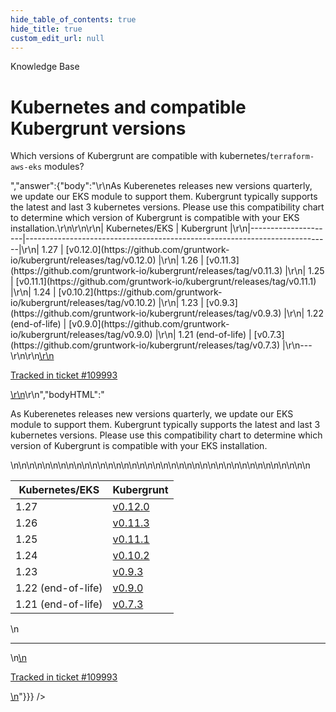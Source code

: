 ```yaml
---
hide_table_of_contents: true
hide_title: true
custom_edit_url: null
---
```



<head>
  <link rel="canonical" href="https://github.com/gruntwork-io/knowledge-base/discussions/684" />
</head>

<CenterLayout>
<span className="searchCategory">Knowledge Base</span>
<h1>Kubernetes and compatible Kubergrunt versions</h1>
<GitHub discussion={{"id":"D_kwDOF8slf84AS98P","number":684,"author":{"login":"pras111gw"},"title":"Kubernetes and compatible Kubergrunt versions","body":"Which versions of Kubergrunt are compatible with kubernetes/`terraform-aws-eks` modules?","bodyHTML":"<p dir=\"auto\">Which versions of Kubergrunt are compatible with kubernetes/<code class=\"notranslate\">terraform-aws-eks</code> modules?</p>","answer":{"body":"\r\nAs Kuberenetes releases new versions quarterly, we update our EKS module to support them. Kubergrunt typically supports the latest and last 3 kubernetes versions. Please use this compatibility chart to determine which version of Kubergrunt is compatible with your EKS installation.\r\n\r\n\r\n| Kubernetes/EKS      | Kubergrunt                                                                 |\r\n|---------------------|----------------------------------------------------------------------------|\r\n| 1.27                | [v0.12.0](https://github.com/gruntwork-io/kubergrunt/releases/tag/v0.12.0) |\r\n| 1.26                | [v0.11.3](https://github.com/gruntwork-io/kubergrunt/releases/tag/v0.11.3) |\r\n| 1.25                | [v0.11.1](https://github.com/gruntwork-io/kubergrunt/releases/tag/v0.11.1) |\r\n| 1.24                | [v0.10.2](https://github.com/gruntwork-io/kubergrunt/releases/tag/v0.10.2) |\r\n| 1.23                | [v0.9.3](https://github.com/gruntwork-io/kubergrunt/releases/tag/v0.9.3)   |\r\n| 1.22 (end-of-life)  | [v0.9.0](https://github.com/gruntwork-io/kubergrunt/releases/tag/v0.9.0)   |\r\n| 1.21 (end-of-life)   | [v0.7.3](https://github.com/gruntwork-io/kubergrunt/releases/tag/v0.7.3)   |\r\n---\r\n\r\n<ins datetime=\"2023-03-16T23:07:34Z\">\r\n  <p><a href=\"https://support.gruntwork.io/hc/requests/109993\">Tracked in ticket #109993</a></p>\r\n</ins>\r\n","bodyHTML":"<p dir=\"auto\">As Kuberenetes releases new versions quarterly, we update our EKS module to support them. Kubergrunt typically supports the latest and last 3 kubernetes versions. Please use this compatibility chart to determine which version of Kubergrunt is compatible with your EKS installation.</p>\n<markdown-accessiblity-table><table role=\"table\">\n<thead>\n<tr>\n<th>Kubernetes/EKS</th>\n<th>Kubergrunt</th>\n</tr>\n</thead>\n<tbody>\n<tr>\n<td>1.27</td>\n<td><a href=\"https://github.com/gruntwork-io/kubergrunt/releases/tag/v0.12.0\">v0.12.0</a></td>\n</tr>\n<tr>\n<td>1.26</td>\n<td><a href=\"https://github.com/gruntwork-io/kubergrunt/releases/tag/v0.11.3\">v0.11.3</a></td>\n</tr>\n<tr>\n<td>1.25</td>\n<td><a href=\"https://github.com/gruntwork-io/kubergrunt/releases/tag/v0.11.1\">v0.11.1</a></td>\n</tr>\n<tr>\n<td>1.24</td>\n<td><a href=\"https://github.com/gruntwork-io/kubergrunt/releases/tag/v0.10.2\">v0.10.2</a></td>\n</tr>\n<tr>\n<td>1.23</td>\n<td><a href=\"https://github.com/gruntwork-io/kubergrunt/releases/tag/v0.9.3\">v0.9.3</a></td>\n</tr>\n<tr>\n<td>1.22 (end-of-life)</td>\n<td><a href=\"https://github.com/gruntwork-io/kubergrunt/releases/tag/v0.9.0\">v0.9.0</a></td>\n</tr>\n<tr>\n<td>1.21 (end-of-life)</td>\n<td><a href=\"https://github.com/gruntwork-io/kubergrunt/releases/tag/v0.7.3\">v0.7.3</a></td>\n</tr>\n</tbody>\n</table></markdown-accessiblity-table>\n<hr>\n<ins datetime=\"2023-03-16T23:07:34Z\">\n  <p dir=\"auto\"><a href=\"https://support.gruntwork.io/hc/requests/109993\" rel=\"nofollow\">Tracked in ticket #109993</a></p>\n</ins>"}}} />

</CenterLayout>
  

<!-- ##DOCS-SOURCER-START
{
  "sourcePlugin": "github-discussions",
  "hash": "53968980702bec71a7503445bab48342"
}
##DOCS-SOURCER-END -->
